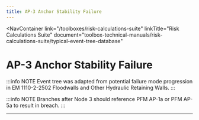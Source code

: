 ```yaml
---
title: AP-3 Anchor Stability Failure
---
```



<NavContainer
  link="/toolboxes/risk-calculations-suite"
  linkTitle="Risk Calculations Suite"
  document="toolbox-technical-manuals/risk-calculations-suite/typical-event-tree-database"
></NavContainer>

# AP-3 Anchor Stability Failure

:::info NOTE
Event tree was adapted from potential failure mode progression in EM 1110-2-2502 Floodwalls and Other Hydraulic Retaining Walls.
:::

<FigureNoRef 
    src="/figures/toolbox-technical-manuals/risk-calculations-suite/typical-event-tree-database/v1.5/AP-3-Anchor-Stability-Failure.png" 
    alt="AP-3 Anchor Stability Failure event tree" />

:::info NOTE
Branches after Node 3 should reference PFM AP-1a or PFM AP-5a to result in breach.
:::

---
